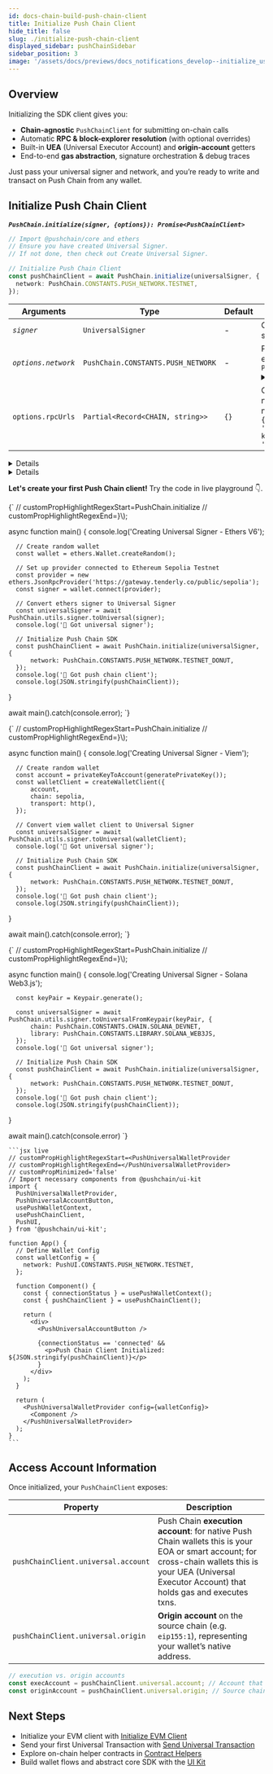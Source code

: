 ```yaml
---
id: docs-chain-build-push-chain-client
title: Initialize Push Chain Client
hide_title: false
slug: ./initialize-push-chain-client
displayed_sidebar: pushChainSidebar
sidebar_position: 3
image: '/assets/docs/previews/docs_notifications_develop--initialize_user.png'
---
```


## Overview

Initializing the SDK client gives you:

- **Chain-agnostic** `PushChainClient` for submitting on-chain calls  
- Automatic **RPC & block-explorer resolution** (with optional overrides)  
- Built-in **UEA** (Universal Executor Account) and **origin-account** getters  
- End-to-end **gas abstraction**, signature orchestration & debug traces  

Just pass your universal signer and network, and you’re ready to write and transact on Push Chain from any wallet.

<head>
  <title>{`Initialize Push Chain Client | Build | Push Chain | Push Documentation`}</title>
</head>


## Initialize Push Chain Client

**_`PushChain.initialize(signer, {options}): Promise<PushChainClient>`_**

```typescript
// Import @pushchain/core and ethers
// Ensure you have created Universal Signer. 
// If not done, then check out Create Universal Signer.

// Initialize Push Chain Client
const pushChainClient = await PushChain.initialize(universalSigner, {
  network: PushChain.CONSTANTS.PUSH_NETWORK.TESTNET,
});
```

<PushAPIReference>

| Arguments                 | Type                             | Default                                          | Description                                                                                                                                                                                          |
| --------------------- | -------------------------------- | ------------------------------------------------ | ------------------------------------------------------------------------------------------------------------------------------------------------------------------------------------------------ |
| _`signer`_   | `UniversalSigner`                | -                                                | Chain-agnostic signer responsible for signing transactions and messages.                                                                                                                         |
| _`options.network`_     | `PushChain.CONSTANTS.PUSH_NETWORK`                        | - | Push Chain network to conenct to. For example: `PushChain.CONSTANTS.PUSH_NETWORK.TESTNET` <Details summary="PushChain.CONSTANTS.PUSH_NETWORK" className="alert alert--minimal-api-table">`PushChain.CONSTANTS.PUSH_NETWORK.TESTNET` `PushChain.CONSTANTS.PUSH_NETWORK.TESTNET_DONUT` `PushChain.CONSTANTS.PUSH_NETWORK.LOCALNET`</Details>                                                                                                                                |
| `options.rpcUrls`     | `Partial<Record<CHAIN, string>>` | `{}`                                             | Custom RPC URLs mapped by chain IDs. If not provided, the default RPC URLs for the network will be used. Example: `rpcUrls: {[CHAIN.ETHEREUM_SEPOLIA]: 'https://sepolia.infura.io/v3/your-api-key', [CHAIN.SOLANA_DEVNET]: 'https://api.devnet.solana.com'}` |


</PushAPIReference>

<Details summary="Advanced Arguments" className="alert alert--minimal code">

| Arguments                 | Type                             | Default                                          | Description                                                                                                                                                                                          |
| --------------------- | -------------------------------- | ------------------------------------------------ | ------------------------------------------------------------------------------------------------------------------------------------------------------------------------------------------------ |
| `options.blockExplorers` | `Partial<Record<CHAIN, string[]>>` | `{[CHAIN.PUSH_TESTNET_DONUT]: ['https://donut.push.network']}` | Custom block explorer URLs mapped by chain IDs. If not provided, the default block explorer URLs for the network will be used. |
| `options.printTraces` | `boolean`                        | `false`                                          | When true, console logs the internal trace logs for debugging requests to nodes                                                                                                                |

</Details>

<Details summary="Returns `PushChainClient` <object>" className="alert alert--fn-args">

```typescript
// PushChainClient object
{
  orchestartor: Orchestrator {
    universalSigner: {
      account: [Object],
      signMessage: [AsyncFunction: customSignMessage],
      signAndSendTransaction: [AsyncFunction: customSignAndSendTransaction],
      signTypedData: [AsyncFunction: customSignTypedData]
    },
    rpcUrls: {},
    printTraces: false,
    pushClient: PushClient {
      publicClient: [Object],
      pushChainInfo: [Object],
      signerPrivateKey: '...'
    }
  },
  universal: {
    origin: [Getter],
    account: [Getter],
    sendTransaction: [Function: bound execute]
  }
}
```

</Details>

**Let's create your first Push Chain client!** Try the code in live playground 👇.

<Tabs className="liveplaytab" groupId="initialize-push-chain-client">
  <TabItem value="ethers_v6" label="Ethers (v6)" default>
<NodeJSVirtualIDE repo={{title: "Open in Github", url: "https://github.com/pushchain/push-chain-sdk"}}>

  {`
  // customPropHighlightRegexStart=PushChain\.initialize
  // customPropHighlightRegexEnd=}\\);

  async function main() {
      console.log('Creating Universal Signer - Ethers V6');

      // Create random wallet
      const wallet = ethers.Wallet.createRandom();

      // Set up provider connected to Ethereum Sepolia Testnet
      const provider = new ethers.JsonRpcProvider('https://gateway.tenderly.co/public/sepolia');
      const signer = wallet.connect(provider);

      // Convert ethers signer to Universal Signer
      const universalSigner = await PushChain.utils.signer.toUniversal(signer);
      console.log('🔑 Got universal signer');

      // Initialize Push Chain SDK
      const pushChainClient = await PushChain.initialize(universalSigner, {
          network: PushChain.CONSTANTS.PUSH_NETWORK.TESTNET_DONUT,
      });
      console.log('🔑 Got push chain client');
      console.log(JSON.stringify(pushChainClient));
  }

  await main().catch(console.error);
  `}

</NodeJSVirtualIDE>
  </TabItem>
  <TabItem value="viem" label="Viem">
<NodeJSVirtualIDE repo={{title: "Open in Github", url: "https://github.com/pushchain/push-chain-sdk"}}>

  {`
  // customPropHighlightRegexStart=PushChain\.initialize
  // customPropHighlightRegexEnd=}\\);

  async function main() {
      console.log('Creating Universal Signer - Viem');

      // Create random wallet
      const account = privateKeyToAccount(generatePrivateKey());
      const walletClient = createWalletClient({
          account,
          chain: sepolia,
          transport: http(),
      });

      // Convert viem wallet client to Universal Signer
      const universalSigner = await PushChain.utils.signer.toUniversal(walletClient);
      console.log('🔑 Got universal signer');

      // Initialize Push Chain SDK
      const pushChainClient = await PushChain.initialize(universalSigner, {
          network: PushChain.CONSTANTS.PUSH_NETWORK.TESTNET_DONUT,
      });
      console.log('🔑 Got push chain client');
      console.log(JSON.stringify(pushChainClient));
  }

  await main().catch(console.error);
  `}

</NodeJSVirtualIDE>
  </TabItem>
  <TabItem value='solana_web3js' label='Solana (Web3 JS)'>
<NodeJSVirtualIDE repo={{title: "Open in Github", url: "https://github.com/pushchain/push-chain-sdk"}}>

  {`
  // customPropHighlightRegexStart=PushChain\.initialize
  // customPropHighlightRegexEnd=}\\);

  async function main() {
      console.log('Creating Universal Signer - Solana Web3.js');

      const keyPair = Keypair.generate();

      const universalSigner = await PushChain.utils.signer.toUniversalFromKeypair(keyPair, {
          chain: PushChain.CONSTANTS.CHAIN.SOLANA_DEVNET,
          library: PushChain.CONSTANTS.LIBRARY.SOLANA_WEB3JS,
      });
      console.log('🔑 Got universal signer');

      // Initialize Push Chain SDK
      const pushChainClient = await PushChain.initialize(universalSigner, {
          network: PushChain.CONSTANTS.PUSH_NETWORK.TESTNET_DONUT,
      });
      console.log('🔑 Got push chain client');
      console.log(JSON.stringify(pushChainClient));
  }

  await main().catch(console.error)
  `}

</NodeJSVirtualIDE>
  </TabItem>

  <TabItem value='ui_kit' label='UI Kit (Frontend / Abstracted)'>
  
    ```jsx live
    // customPropHighlightRegexStart=<PushUniversalWalletProvider
    // customPropHighlightRegexEnd=</PushUniversalWalletProvider>
    // customPropMinimized='false'
    // Import necessary components from @pushchain/ui-kit
    import {
      PushUniversalWalletProvider,
      PushUniversalAccountButton,
      usePushWalletContext,
      usePushChainClient,
      PushUI,
    } from '@pushchain/ui-kit';

    function App() {
      // Define Wallet Config
      const walletConfig = {
        network: PushUI.CONSTANTS.PUSH_NETWORK.TESTNET,
      };

      function Component() {
        const { connectionStatus } = usePushWalletContext();
        const { pushChainClient } = usePushChainClient();

        return (
          <div>
            <PushUniversalAccountButton />

            {connectionStatus == 'connected' &&
              <p>Push Chain Client Initialized: ${JSON.stringify(pushChainClient)}</p>
            }
          </div>
        );
      }

      return (
        <PushUniversalWalletProvider config={walletConfig}>
          <Component />
        </PushUniversalWalletProvider>
      );
    }
    ```

  </TabItem>
</Tabs>

## Access Account Information

Once initialized, your `PushChainClient` exposes:

| Property                      | Description                                                                                                 |
| ----------------------------- | ----------------------------------------------------------------------------------------------------------- |
| `pushChainClient.universal.account` | Push Chain **execution account**: for native Push Chain wallets this is your EOA or smart account; for cross-chain wallets this is your UEA (Universal Executor Account) that holds gas and executes txns.    |
| `pushChainClient.universal.origin`  | **Origin account** on the source chain (e.g. `eip155:1`), representing your wallet’s native address.                 |

```typescript
// execution vs. origin accounts
const execAccount = pushChainClient.universal.account; // Account that writes on Push Chain
const originAccount = pushChainClient.universal.origin; // Source chain account that is mapped to the execution account
```

## Next Steps

- Initialize your EVM client with [Initialize EVM Client](/docs/chain/build/initialize-evm-client)  
- Send your first Universal Transaction with [Send Universal Transaction](/docs/chain/build/send-universal-transaction)  
- Explore on-chain helper contracts in [Contract Helpers](/docs/chain/build/contract-helpers)  
- Build wallet flows and abstract core SDK with the [UI Kit](/docs/chain/ui-kit)  
